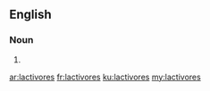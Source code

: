 ==English==

===Noun===
{{head|en|plural}}

# {{plural of|lactivore|lang=en}}

[[ar:lactivores]]
[[fr:lactivores]]
[[ku:lactivores]]
[[my:lactivores]]